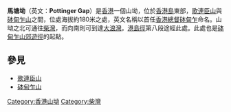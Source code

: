 '''馬塘坳'''（英文：'''Pottinger Gap'''）是[[香港|香港]]一個山坳，位於[[香港島|香港島]]東部，[[歌連臣山|歌連臣山]]與[[砵甸乍山|砵甸乍山]]之間，位處海拔約180米之處，英文名稱以首任[[香港總督|香港總督]][[砵甸乍|砵甸乍]]命名。山坳之北可通往[[柴灣|柴灣]]，而向南則可到達[[大浪灣_(香港島)|大浪灣]]。[[港島徑|港島徑]]第八段途經此處。此處也是[[砵甸乍山郊遊徑|砵甸乍山郊遊徑]]的起點。

==參見==
*[[歌連臣山|歌連臣山]]
*[[砵甸乍山|砵甸乍山]]

{{HK-geo-stub}}

[[Category:香港山坳|Category:香港山坳]]
[[Category:柴灣|Category:柴灣]]